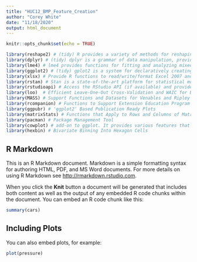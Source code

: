 ```yaml
---
title: "HUC12_BMP_Feature_Creation"
author: "Corey White"
date: "11/18/2020"
output: html_document
---
```


```r
knitr::opts_chunk$set(echo = TRUE)
```

```r
library(reshape2) # (tidy) R provides a variety of methods for reshaping data prior to analysis.
library(dplyr) # (tidy) dplyr is a grammar of data manipulation, providing a consistent set of verbs that help you solve the most common data manipulation challenges:
library(lme4) # lme4 provides functions for fitting and analyzing mixed models: linear (lmer), generalized linear(glmer) and nonlinear (nlmer.)
library(ggplot2) # (tidy) gplot2 is a system for declaratively creating graphics
library(xlsx) # Provide R functions to read/write/format Excel 2007 and Excel 97/2000/XP/2003 file formats.
library(rstan) # Stan is a state-of-the-art platform for statistical modeling and high-performance statistical computation. 
library(rstudioapi) # Access the RStudio API (if available) and provide informative error messages when it's not.
library(loo)  # Efficient Leave-One-Out Cross-Validation and WAIC for Bayesian Models
library(MASS) # Support Functions and Datasets for Venables and Ripley's MASS
library(rcompanion) # Functions to Support Extension Education Program Evaluation
library(ggpubr) # 'ggplot2' Based Publication Ready Plots
library(matrixStats) # Functions that Apply to Rows and Columns of Matrices (and to Vectors)
library(pacman) # Package Management Tool
library(cowplot) # add-on to ggplot. It provides various features that help with creating publication-quality figures, such as a set of themes, functions to align plots and arrange them into complex compound figures, and functions that make it easy to annotate plots and or mix plots with images.
library(hexbin) # Bivariate Binning Into Hexagon Cells
```

## R Markdown

This is an R Markdown document. Markdown is a simple formatting syntax for authoring HTML, PDF, and MS Word documents. For more details on using R Markdown see <http://rmarkdown.rstudio.com>.

When you click the **Knit** button a document will be generated that includes both content as well as the output of any embedded R code chunks within the document. You can embed an R code chunk like this:

```r
summary(cars)
```

## Including Plots

You can also embed plots, for example:

```r
plot(pressure)
```
